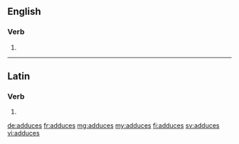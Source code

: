 ==English==

===Verb===
{{head|en|verb form}}

# {{en-third-person singular of|adduce}}

----

==Latin==

===Verb===
{{la-verb-form|addūcēs}}

# {{inflection of|addūcō||2|s|fut|act|ind|lang=la}}

[[de:adduces]]
[[fr:adduces]]
[[mg:adduces]]
[[my:adduces]]
[[fi:adduces]]
[[sv:adduces]]
[[vi:adduces]]